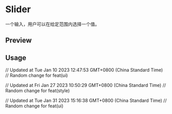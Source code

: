 

<Meta of={SliderStories} />

<RadixPrimitiveDocsButton name='slider' />

# Slider

一个输入，用户可以在给定范围内选择一个值。

## Preview

<Canvas of={SliderStories.Default} />

## Usage



<Source code={importCode} language='ts' dark />
<Source code={usageCode} language='tsx' dark />

// Updated at Tue Jan 10 2023 12:47:53 GMT+0800 (China Standard Time)
// Random change for feat(ui)

// Updated at Fri Jan 27 2023 10:50:29 GMT+0800 (China Standard Time)
// Random change for feat(style)

// Updated at Tue Jan 31 2023 15:16:38 GMT+0800 (China Standard Time)
// Random change for feat(ui)
